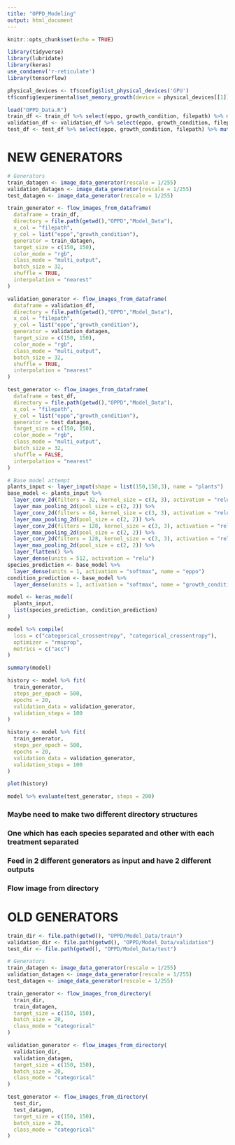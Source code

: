 ```yaml
---
title: "OPPD_Modeling"
output: html_document
---
```


```r
knitr::opts_chunk$set(echo = TRUE)
```

```r
library(tidyverse)
library(lubridate)
library(keras)
use_condaenv('r-reticulate')
library(tensorflow)
```
```r
physical_devices <- tf$config$list_physical_devices('GPU')
tf$config$experimental$set_memory_growth(device = physical_devices[[1]], enable = T)
```

```r
load("OPPD_Data.R")
train_df <- train_df %>% select(eppo, growth_condition, filepath) %>% mutate(filepath = str_remove(filepath,(".*/")))
validation_df <- validation_df %>% select(eppo, growth_condition, filepath) %>% mutate(filepath = str_remove(filepath,(".*/")))
test_df <- test_df %>% select(eppo, growth_condition, filepath) %>% mutate(filepath = str_remove(filepath,(".*/")))
```

# NEW GENERATORS

```r

# Generators
train_datagen <- image_data_generator(rescale = 1/255)             
validation_datagen <- image_data_generator(rescale = 1/255)
test_datagen <- image_data_generator(rescale = 1/255)

train_generator <- flow_images_from_dataframe(
  dataframe = train_df,
  directory = file.path(getwd(),"OPPD","Model_Data"),
  x_col = "filepath",
  y_col = list("eppo","growth_condition"),
  generator = train_datagen,
  target_size = c(150, 150),
  color_mode = "rgb",
  class_mode = "multi_output",
  batch_size = 32,
  shuffle = TRUE,
  interpolation = "nearest"
)

validation_generator <- flow_images_from_dataframe(
  dataframe = validation_df,
  directory = file.path(getwd(),"OPPD","Model_Data"),
  x_col = "filepath",
  y_col = list("eppo","growth_condition"),
  generator = validation_datagen,
  target_size = c(150, 150),
  color_mode = "rgb",
  class_mode = "multi_output",
  batch_size = 32,
  shuffle = TRUE,
  interpolation = "nearest"
)

test_generator <- flow_images_from_dataframe(
  dataframe = test_df,
  directory = file.path(getwd(),"OPPD","Model_Data"),
  x_col = "filepath",
  y_col = list("eppo","growth_condition"),
  generator = test_datagen,
  target_size = c(150, 150),
  color_mode = "rgb",
  class_mode = "multi_output",
  batch_size = 32,
  shuffle = FALSE,
  interpolation = "nearest"
)
```


```r
# Base model attempt
plants_input <- layer_input(shape = list(150,150,3), name = "plants")
base_model <- plants_input %>%
  layer_conv_2d(filters = 32, kernel_size = c(3, 3), activation = "relu") %>%
  layer_max_pooling_2d(pool_size = c(2, 2)) %>%
  layer_conv_2d(filters = 64, kernel_size = c(3, 3), activation = "relu") %>%
  layer_max_pooling_2d(pool_size = c(2, 2)) %>%
  layer_conv_2d(filters = 128, kernel_size = c(3, 3), activation = "relu") %>%
  layer_max_pooling_2d(pool_size = c(2, 2)) %>%
  layer_conv_2d(filters = 128, kernel_size = c(3, 3), activation = "relu") %>%
  layer_max_pooling_2d(pool_size = c(2, 2)) %>%
  layer_flatten() %>%
  layer_dense(units = 512, activation = "relu")
species_prediction <- base_model %>%
  layer_dense(units = 1, activation = "softmax", name = "eppo")
condition_prediction <- base_model %>%
  layer_dense(units = 1, activation = "softmax", name = "growth_condition")

model <- keras_model(
  plants_input,
  list(species_prediction, condition_prediction)
)

model %>% compile(
  loss = c("categorical_crossentropy", "categorical_crossentropy"),
  optimizer = "rmsprop",
  metrics = c("acc")
)

```

```r
summary(model)
```


```r
history <- model %>% fit(
  train_generator,
  steps_per_epoch = 500,
  epochs = 20,
  validation_data = validation_generator,
  validation_steps = 100
)
```

```r
history <- model %>% fit(
  train_generator,
  steps_per_epoch = 500,
  epochs = 20,
  validation_data = validation_generator,
  validation_steps = 100
)
```

```r
plot(history)
```

```r
model %>% evaluate(test_generator, steps = 200)
```

### Maybe need to make two different directory structures
### One which has each species separated and other with each treatment separated
### Feed in 2 different generators as input and have 2 different outputs

### Flow image from directory




# OLD GENERATORS
```r
train_dir <- file.path(getwd(), "OPPD/Model_Data/train")
validation_dir <- file.path(getwd(), "OPPD/Model_Data/validation")
test_dir <- file.path(getwd(), "OPPD/Model_Data/test")

# Generators
train_datagen <- image_data_generator(rescale = 1/255)             
validation_datagen <- image_data_generator(rescale = 1/255)
test_datagen <- image_data_generator(rescale = 1/255)

train_generator <- flow_images_from_directory(
  train_dir,                                                       
  train_datagen,                                                   
  target_size = c(150, 150),                                       
  batch_size = 20,                                                 
  class_mode = "categorical"
)

validation_generator <- flow_images_from_directory(
  validation_dir,
  validation_datagen,
  target_size = c(150, 150),
  batch_size = 20,
  class_mode = "categorical"
)

test_generator <- flow_images_from_directory(
  test_dir,
  test_datagen,
  target_size = c(150, 150),
  batch_size = 20,
  class_mode = "categorical"
)
```
